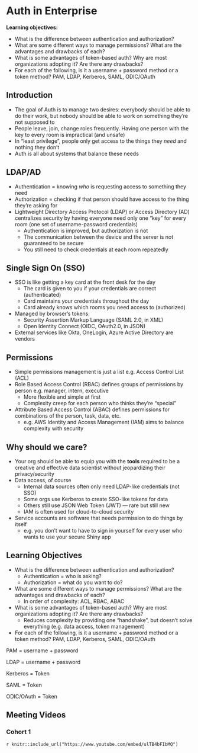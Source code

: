 # Auth in Enterprise

**Learning objectives:**

- What is the difference between authentication and authorization?
- What are some different ways to manage permissions? What are the advantages and drawbacks of each?
- What is some advantages of token-based auth? Why are most organizations adopting it? Are there any drawbacks?
- For each of the following, is it a username + password method or a token method? PAM, LDAP, Kerberos, SAML, ODIC/OAuth

## Introduction {-}

- The goal of Auth is to manage two desires: everybody should be able to do their work, but nobody should be able to work on something they're not supposed to
- People leave, join, change roles frequently. Having one person with the key to every room is impractical (and unsafe)
- In "least privilege", people only get access to the things they _need_ and nothing they don't
- Auth is all about systems that balance these needs

## LDAP/AD {-}

- Authentication = knowing _who_ is requesting access to something they need
- Authorization = checking if that person should have access to the thing they're asking for
- Lightweight Directory Access Protocol (LDAP) or Access Directory (AD) centralizes security by having everyone need only one "key" for every room (one set of username-password credentials)
  - Authentication is improved, but authorization is not
  - The communication between the device and the server is not guaranteed to be secure
  - You still need to check credentials at each room repeatedly

## Single Sign On (SSO) {-}

- SSO is like getting a key card at the front desk for the day
  - The card is given to you if your credentials are correct (authenticated)
  - Card maintains your credentials throughout the day
  - Card already knows which rooms you need access to (authorized)
- Managed by browser's tokens:
  - Security Assertion Markup Language (SAML 2.0, in XML)
  - Open Identity Connect (OIDC, OAuth2.0, in JSON)
- External services like Okta, OneLogin, Azure Active Directory are vendors

## Permissions {-}

- Simple permissions management is just a list e.g. Access Control List (ACL)
- Role Based Access Control (RBAC) defines groups of permissions by person e.g. manager, intern, executive
  - More flexible and simple at first
  - Complexity creep for each person who thinks they're "special"
- Attribute Based Access Control (ABAC) defines permissions for combinations of the person, task, data, etc.
  - e.g. AWS Identity and Access Management (IAM) aims to balance complexity with security

## Why should we care? {-}

- Your org should be able to equip you with the **tools** required to be a creative and effective data scientist without jeopardizing their privacy/security
- Data access, of course
  - Internal data sources often only need LDAP-like credentials (not SSO)
  - Some orgs use Kerberos to create SSO-like tokens for data
  - Others still use JSON Web Token (JWT) — rare but still new
  - IAM is often used for cloud-to-cloud security
- Service accounts are software that needs permission to do things by itself
  - e.g. you don't want to have to sign in yourself for every user who wants to use your secure Shiny app

## Learning Objectives {-}

- What is the difference between authentication and authorization?
  - Authentication = who is asking?
  - Authorization = what do you want to do?
- What are some different ways to manage permissions? What are the advantages and drawbacks of each?
  - In order of complexity: ACL, RBAC, ABAC
- What is some advantages of token-based auth? Why are most organizations adopting it? Are there any drawbacks?
  - Reduces complexity by providing one "handshake", but doesn't solve everything (e.g. data access, token management)
- For each of the following, is it a username + password method or a token method? PAM, LDAP, Kerberos, SAML, ODIC/OAuth

PAM = username + password

LDAP = username + password

Kerberos = Token

SAML = Token

ODIC/OAuth = Token

## Meeting Videos {.unnumbered}

### Cohort 1 {.unnumbered}

`r knitr::include_url("https://www.youtube.com/embed/ulTB4bFIbMQ")`
